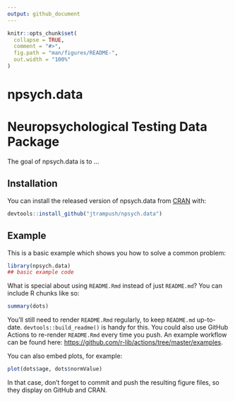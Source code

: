 ```yaml
---
output: github_document
---
```


<!-- README.md is generated from README.Rmd. Please edit that file -->

```r
knitr::opts_chunk$set(
  collapse = TRUE,
  comment = "#>",
  fig.path = "man/figures/README-",
  out.width = "100%"
)
```

# npsych.data

# Neuropsychological Testing Data Package

<!-- badges: start -->

<!-- badges: end -->

The goal of npsych.data is to ...

## Installation

You can install the released version of npsych.data from
[CRAN](https://CRAN.R-project.org) with:

```r
devtools::install_github("jtrampush/npsych.data")
```

## Example

This is a basic example which shows you how to solve a common problem:

```r
library(npsych.data)
## basic example code
```

What is special about using `README.Rmd` instead of just `README.md`? You can
include R chunks like so:

```r
summary(dots)
```

You'll still need to render `README.Rmd` regularly, to keep `README.md`
up-to-date. `devtools::build_readme()` is handy for this. You could also use
GitHub Actions to re-render `README.Rmd` every time you push. An example
workflow can be found here:
<https://github.com/r-lib/actions/tree/master/examples>.

You can also embed plots, for example:

```r
plot(dots$age, dots$normValue)
```

In that case, don't forget to commit and push the resulting figure files, so
they display on GitHub and CRAN.

